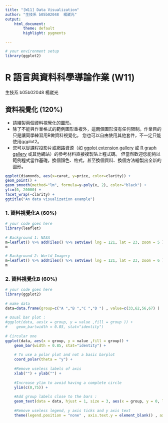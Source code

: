 ```yaml
---
title: "[W11] Data Visualization"
author: "生技系 b05b02048  楊崴光"
output: 
    html_document:
        theme: default
        highlight: pygments

---
```


```r
# your environment setup
library(ggplot2)
```

R 語言與資料科學導論作業 (W11)
=============================

生技系 b05b02048  楊崴光

## 資料視覺化 (120%)

* 請繪製兩個資料視覺化的圖形。
* 除了不能與作業格式的範例圖形重複外，這兩個圖形沒有任何限制。作業目的只是讓同學練習用R做資料視覺化。
您也可以自由使用其他套件，不一定只能使用ggplot2。
* 您可以從課程投影片或網路資源（如
[ggplot extension gallery](http://www.ggplot2-exts.org/gallery/)
或
[R graph gallery](https://www.r-graph-gallery.com/) 或其他網站）的參考材料直接複製貼上程式碼。
但當然歡迎您能夠以範例程式當作基礎，換個顏色、格式，甚至換個資料、換個方法繪製出全新的圖形。

```r
ggplot(diamonds, aes(x=carat, y=price, color=clarity)) +
geom_point() + 
geom_smooth(method="lm", formula=y~poly(x, 2), color="black") + 
ylim(0, 20000) + 
facet_wrap(~clarity) +
ggtitle("An data visualization example")
```

### 1. 資料視覺化A (60%)

```r
# your code goes here
library(leaflet)
 
# Background 1: NASA
m=leaflet() %>% addTiles() %>% setView( lng = 121, lat = 23, zoom = 5 ) %>% addProviderTiles("NASAGIBS.ViirsEarthAtNight2012")
m

# Background 2: World Imagery
m=leaflet() %>% addTiles() %>% setView( lng = 121, lat = 23, zoom = 6 ) %>% addProviderTiles("Esri.WorldImagery")
m
```

### 2. 資料視覺化B (60%)

```r
# your code goes here
library(ggplot2)
 
# make data
data=data.frame(group=c("A ","B ","C ","D ") , value=c(33,62,56,67) )
 
# Usual bar plot :
#ggplot(data, aes(x = group, y = value ,fill = group )) + 
#    geom_bar(width = 0.85, stat="identity")
    
# Circular one
ggplot(data, aes(x = group, y = value ,fill = group)) + 
    geom_bar(width = 0.85, stat="identity") +    
    
    # To use a polar plot and not a basic barplot
    coord_polar(theta = "y") +    
    
    #Remove useless labels of axis
    xlab("") + ylab("") +
    
    #Increase ylim to avoid having a complete circle
    ylim(c(0,75)) + 
    
    #Add group labels close to the bars :
    geom_text(data = data, hjust = 1, size = 3, aes(x = group, y = 0, label = group)) +
    
    #Remove useless legend, y axis ticks and y axis text
    theme(legend.position = "none" , axis.text.y = element_blank() , axis.ticks = element_blank())
 
```